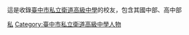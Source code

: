{{Catnav|頁面分類|人物|校友|中等學校校友|臺灣中等學校校友|臺中市中等學校校友}}
這是收錄[[臺中市私立衛道高級中學|臺中市私立衛道高級中學]]的校友，包含其國中部、高中部


[[Category:臺中市私立高級中等學校校友|私]]
[[Category:臺中市私立衛道高級中學人物|Category:臺中市私立衛道高級中學人物]]